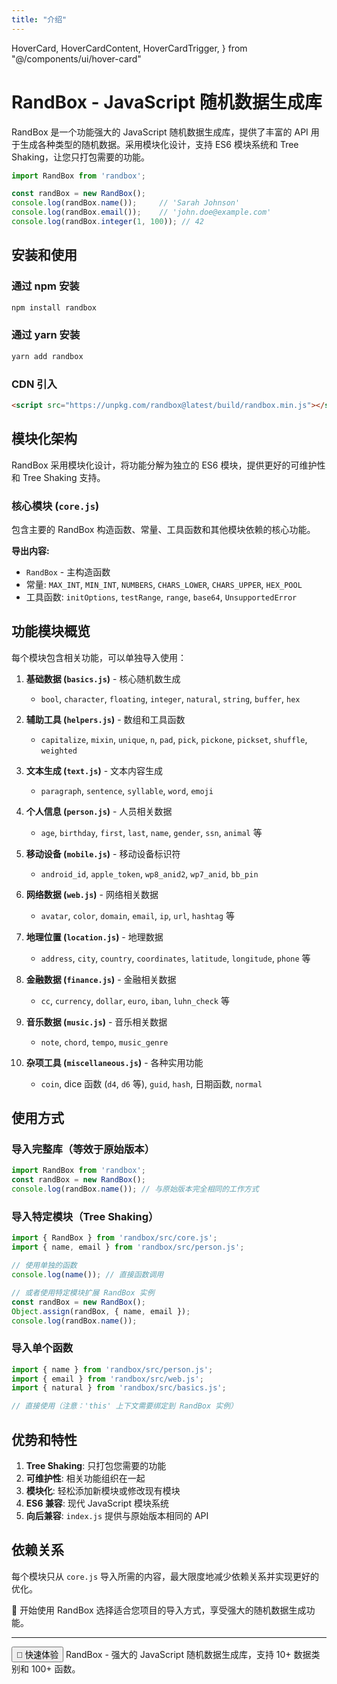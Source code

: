 ```yaml
---
title: "介绍"
---
```



  HoverCard,
  HoverCardContent,
  HoverCardTrigger,
} from "@/components/ui/hover-card"

# RandBox - JavaScript 随机数据生成库

RandBox 是一个功能强大的 JavaScript 随机数据生成库，提供了丰富的 API 用于生成各种类型的随机数据。采用模块化设计，支持 ES6 模块系统和 Tree Shaking，让您只打包需要的功能。

```javascript
import RandBox from 'randbox';

const randBox = new RandBox();
console.log(randBox.name());     // 'Sarah Johnson'
console.log(randBox.email());    // 'john.doe@example.com'
console.log(randBox.integer(1, 100)); // 42
```

## 安装和使用

### 通过 npm 安装

```bash
npm install randbox
```

### 通过 yarn 安装

```bash
yarn add randbox
```

### CDN 引入

```html
<script src="https://unpkg.com/randbox@latest/build/randbox.min.js"></script>
```

## 模块化架构

RandBox 采用模块化设计，将功能分解为独立的 ES6 模块，提供更好的可维护性和 Tree Shaking 支持。

### 核心模块 (`core.js`)

包含主要的 RandBox 构造函数、常量、工具函数和其他模块依赖的核心功能。

**导出内容:**
- `RandBox` - 主构造函数
- 常量: `MAX_INT`, `MIN_INT`, `NUMBERS`, `CHARS_LOWER`, `CHARS_UPPER`, `HEX_POOL`
- 工具函数: `initOptions`, `testRange`, `range`, `base64`, `UnsupportedError`

## 功能模块概览

每个模块包含相关功能，可以单独导入使用：

1. **基础数据 (`basics.js`)** - 核心随机数生成
   - `bool`, `character`, `floating`, `integer`, `natural`, `string`, `buffer`, `hex`

2. **辅助工具 (`helpers.js`)** - 数组和工具函数
   - `capitalize`, `mixin`, `unique`, `n`, `pad`, `pick`, `pickone`, `pickset`, `shuffle`, `weighted`

3. **文本生成 (`text.js`)** - 文本内容生成
   - `paragraph`, `sentence`, `syllable`, `word`, `emoji`

4. **个人信息 (`person.js`)** - 人员相关数据
   - `age`, `birthday`, `first`, `last`, `name`, `gender`, `ssn`, `animal` 等

5. **移动设备 (`mobile.js`)** - 移动设备标识符
   - `android_id`, `apple_token`, `wp8_anid2`, `wp7_anid`, `bb_pin`

6. **网络数据 (`web.js`)** - 网络相关数据
   - `avatar`, `color`, `domain`, `email`, `ip`, `url`, `hashtag` 等

7. **地理位置 (`location.js`)** - 地理数据
   - `address`, `city`, `country`, `coordinates`, `latitude`, `longitude`, `phone` 等

8. **金融数据 (`finance.js`)** - 金融相关数据
   - `cc`, `currency`, `dollar`, `euro`, `iban`, `luhn_check` 等

9. **音乐数据 (`music.js`)** - 音乐相关数据
   - `note`, `chord`, `tempo`, `music_genre`

10. **杂项工具 (`miscellaneous.js`)** - 各种实用功能
    - `coin`, dice 函数 (`d4`, `d6` 等), `guid`, `hash`, 日期函数, `normal`

## 使用方式

### 导入完整库（等效于原始版本）

```javascript
import RandBox from 'randbox';
const randBox = new RandBox();
console.log(randBox.name()); // 与原始版本完全相同的工作方式
```

### 导入特定模块（Tree Shaking）

```javascript
import { RandBox } from 'randbox/src/core.js';
import { name, email } from 'randbox/src/person.js';

// 使用单独的函数
console.log(name()); // 直接函数调用

// 或者使用特定模块扩展 RandBox 实例
const randBox = new RandBox();
Object.assign(randBox, { name, email });
console.log(randBox.name());
```

### 导入单个函数

```javascript
import { name } from 'randbox/src/person.js';
import { email } from 'randbox/src/web.js';
import { natural } from 'randbox/src/basics.js';

// 直接使用（注意：'this' 上下文需要绑定到 RandBox 实例）
```

## 优势和特性

1. **Tree Shaking**: 只打包您需要的功能
2. **可维护性**: 相关功能组织在一起
3. **模块化**: 轻松添加新模块或修改现有模块
4. **ES6 兼容**: 现代 JavaScript 模块系统
5. **向后兼容**: `index.js` 提供与原始版本相同的 API

## 依赖关系

每个模块只从 `core.js` 导入所需的内容，最大限度地减少依赖关系并实现更好的优化。

<Alert>
  <AlertTitle>🎲 开始使用 RandBox</AlertTitle>
  <AlertDescription>
    选择适合您项目的导入方式，享受强大的随机数据生成功能。
  </AlertDescription>
</Alert>

---

<HoverCard>
  <HoverCardTrigger>
    <Button>
      🎲 快速体验
    </Button>
  </HoverCardTrigger>
  <HoverCardContent>
    RandBox - 强大的 JavaScript 随机数据生成库，支持 10+ 数据类别和 100+ 函数。
  </HoverCardContent>
</HoverCard>
